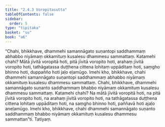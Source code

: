 ```yaml
---
title: "2.4.3 Voropitasutta"
tableOfContents: false
sidebar:
  order: 5
type: "tipitaka"
basket: "su"
book: "a6"
---
```



<DynamicBreadcrumb />

<Division number="87" book="a6" bookNo="16" page="380">

<Paragraph number="690" book="a6">
“Chahi, bhikkhave, dhammehi samannāgato suṇantopi saddhammaṃ abhabbo niyāmaṃ okkamituṃ kusalesu dhammesu sammattaṃ. Katamehi chahi? Mātā jīvitā voropitā hoti, pitā jīvitā voropito hoti, arahaṃ jīvitā voropito hoti, tathāgatassa duṭṭhena cittena lohitaṃ uppāditaṃ hoti, saṃgho bhinno hoti, duppañño hoti jaḷo eḷamūgo. Imehi kho, bhikkhave, chahi dhammehi samannāgato suṇantopi saddhammaṃ abhabbo niyāmaṃ okkamituṃ kusalesu dhammesu sammattaṃ.
</Paragraph>

<Paragraph number="691" book="a6">
Chahi, bhikkhave, dhammehi samannāgato suṇanto saddhammaṃ bhabbo niyāmaṃ okkamituṃ kusalesu dhammesu sammattaṃ. Katamehi chahi? Na mātā jīvitā voropitā hoti, na pitā jīvitā voropito hoti, na arahaṃ jīvitā voropito hoti, na tathāgatassa duṭṭhena cittena lohitaṃ uppāditaṃ hoti, na saṃgho bhinno hoti, paññavā hoti ajaḷo aneḷamūgo. Imehi kho, bhikkhave, chahi dhammehi samannāgato suṇanto saddhammaṃ bhabbo niyāmaṃ okkamituṃ kusalesu dhammesu sammattan”ti.

</Paragraph>
</Division>

<Paragraph number="692" type="center" book="a6">
Tatiyaṃ.
</Paragraph>